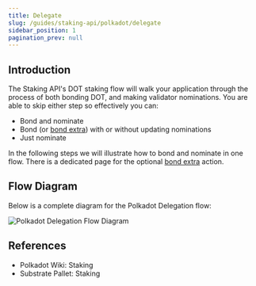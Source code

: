 ```yaml
---
title: Delegate
slug: /guides/staking-api/polkadot/delegate
sidebar_position: 1
pagination_prev: null
---
```



## Introduction

The Staking API's DOT staking flow will walk your application through the process of both bonding DOT, and making validator nominations. You are able to skip either step so effectively you can:

- Bond and nominate
- Bond (or [bond extra](delegate/create-bond-more-transaction)) with or without updating nominations
- Just nominate

In the following steps we will illustrate how to bond and nominate in one flow. There is a dedicated page for the optional [bond extra](delegate/create-bond-more-transaction) action.

## Flow Diagram

Below is a complete diagram for the Polkadot Delegation flow:

<img
  src={img1}
  alt="Polkadot Delegation Flow Diagram"
  className="inline-image"
/>

## References

- <Link to="https://wiki.polkadot.network/docs/learn-staking">
    Polkadot Wiki: Staking
  </Link>

- <Link to="https://paritytech.github.io/substrate/master/pallet_staking/index.html">
    Substrate Pallet: Staking
  </Link>
